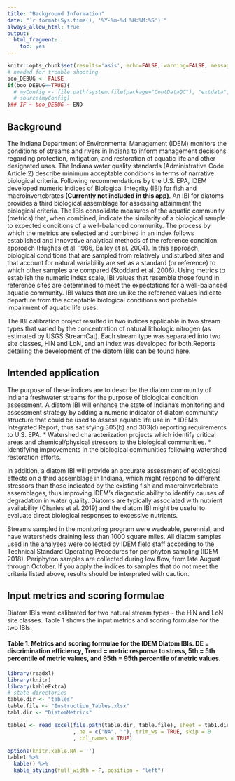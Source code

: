 ```yaml
---
title: "Background Information"
date: "`r format(Sys.time(), '%Y-%m-%d %H:%M:%S')`"
always_allow_html: true
output:
  html_fragment:
    toc: yes
---
```


```r
knitr::opts_chunk$set(results='asis', echo=FALSE, warning=FALSE, message = FALSE)
# needed for trouble shooting
boo_DEBUG <- FALSE
if(boo_DEBUG==TRUE){
  # myConfig <- file.path(system.file(package="ContDataQC"), "extdata", "config.ORIG.R")
  # source(myConfig)
}## IF ~ boo_DEBUG ~ END
```

## Background
The Indiana Department of Environmental Management (IDEM) monitors the conditions of streams and rivers in Indiana to inform management decisions regarding protection, mitigation, and restoration of aquatic life and other designated uses. The Indiana water quality standards (Administrative Code Article 2) describe minimum acceptable conditions in terms of narrative biological criteria. Following recommendations by the U.S. EPA, IDEM developed numeric Indices of Biological Integrity (IBI) for fish and macroinvertebrates **(Currently not included in this app)**. An IBI for diatoms provides a third biological assemblage for assessing attainment the biological criteria. The IBIs consolidate measures of the aquatic community (metrics) that, when combined, indicate the similarity of a biological sample to expected conditions of a well-balanced community. The process by which the metrics are selected and combined in an index follows established and innovative analytical methods of the reference condition approach (Hughes et al. 1986, Bailey et al. 2004). In this approach, biological conditions that are sampled from relatively undisturbed sites and that account for natural variability are set as a standard (or reference) to which other samples are compared (Stoddard et al. 2006). Using metrics to establish the numeric index scale, IBI values that resemble those found in reference sites are determined to meet the expectations for a well-balanced aquatic community. IBI values that are unlike the reference values indicate departure from the acceptable biological conditions and probable impairment of aquatic life uses. 

The IBI calibration project resulted in two indices applicable in two stream types that varied by the concentration of natural lithologic nitrogen (as estimated by USGS StreamCat). Each stream type was separated into two site classes, HiN and LoN, and an index was developed for both.Reports detailing the development of the diatom IBIs can be found [here](https://github.com/Blocktt/IDEMtools/tree/main/reports).

## Intended application
The purpose of these indices are to describe the diatom community of Indiana freshwater streams for the purpose of biological condition assessment. A diatom IBI will enhance the state of Indiana’s monitoring and assessment strategy by adding a numeric indicator of diatom community structure that could be used to assess aquatic life use in:
* IDEM’s Integrated Report, thus satisfying 305(b) and 303(d) reporting requirements to U.S. EPA.
* Watershed characterization projects which identify critical areas and chemical/physical stressors to the biological communities.
* Identifying improvements in the biological communities following watershed restoration efforts.

In addition, a diatom IBI will provide an accurate assessment of ecological effects on a third assemblage in Indiana, which might respond to different stressors than those indicated by the existing fish and macroinvertebrate assemblages, thus improving IDEM’s diagnostic ability to identify causes of degradation in water quality. Diatoms are typically associated with nutrient availability (Charles et al. 2019) and the diatom IBI might be useful to evaluate direct biological responses to excessive nutrients.


Streams sampled in the monitoring program were wadeable, perennial, and have watersheds draining less than 1000 square miles. All diatom samples used in the analyses were collected by IDEM field staff according to the Technical Standard Operating Procedures for periphyton sampling (IDEM 2018). Periphyton samples are collected during low flow, from late August through October. If you apply the indices to samples that do not meet the criteria listed above, results should be interpreted with caution.

## Input metrics and scoring formulae
Diatom IBIs were calibrated for two natural stream types - the HiN and LoN site classes. Table 1 shows the input metrics and scoring formulae for the two IBIs. 

#### Table 1. Metrics and scoring formulae for the IDEM Diatom IBIs. DE = discrimination efficiency, Trend = metric response to stress, 5th = 5th percentile of metric values, and 95th = 95th percentile of metric values.
```r
library(readxl)
library(knitr)
library(kableExtra)
# state directories
table.dir <- "tables"
table.file <- "Instruction_Tables.xlsx"
tab1.dir <- "DiatomMetrics"

table1 <- read_excel(file.path(table.dir, table.file), sheet = tab1.dir
                     , na = c("NA", ""), trim_ws = TRUE, skip = 0
                     , col_names = TRUE)  

options(knitr.kable.NA = '')
table1 %>%
  kable() %>%
  kable_styling(full_width = F, position = "left")
```

